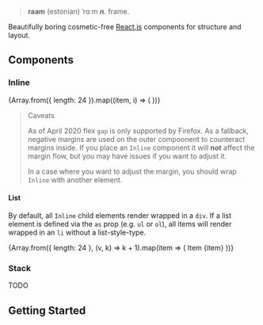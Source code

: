 
> **raam** (estonian) ˈrɑːm _**n**._ frame.

Beautifully boring cosmetic-free [React.js](https://reactjs.org/) components for structure and layout.

## Components

### Inline

<Inline>
  {Array.from({ length: 24 }).map((item, i) => (
    <Box
      key={i}
      sx={{ border: "1px solid black", width: "2rem", height: "2rem" }}
    />
  ))}
</Inline>

> Caveats
>
> As of April 2020 flex `gap` is only supported by Firefox. As a fallback,
> negative margins are used on the outer compoonent to counteract margins inside.
> If you place an `Inline` component it will **not** affect the margin flow, but
> you may have issues if you want to adjust it.
>
> In a case where you want to adjust the margin, you should wrap `Inline` with
> another element.

#### List

By default, all `Inline` child elements render wrapped in a `div`.
If a list element is defined via the `as` prop (e.g. `ul` or `ol`), all items
will render wrapped in an `li` without a list-style-type.

<Inline as="ul">
  {Array.from({ length: 24 }, (v, k) => k + 1).map(item => (
    <ThemeUILink key={item} href={`#list-item-${item}`}>
      Item {item}
    </ThemeUILink>
  ))}
</Inline>

### Stack

TODO

## Getting Started

